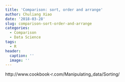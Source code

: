 ```yaml
---
title: 'Comparison: sort, order and arrange'
author: Chuliang Xiao
date: '2018-03-28'
slug: comparison-sort-order-and-arrange
categories:
  - Comparison
  - Data Science
tags:
  - R
header:
  caption: ''
  image: ''
---
```


http://www.cookbook-r.com/Manipulating_data/Sorting/